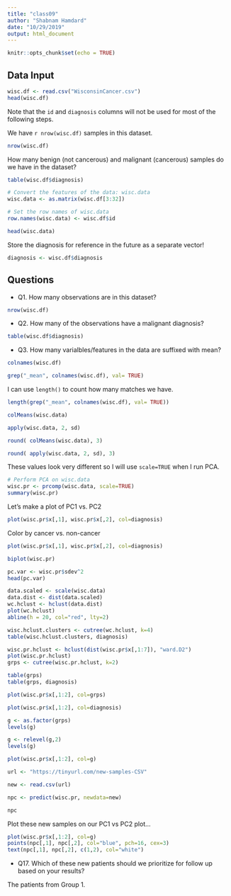 ```yaml
---
title: "class09"
author: "Shabnam Hamdard"
date: "10/29/2019"
output: html_document
---
```


```r
knitr::opts_chunk$set(echo = TRUE)
```

## Data Input


```r
wisc.df <- read.csv("WisconsinCancer.csv")
head(wisc.df)
```

Note that the `id` and `diagnosis` columns will not be used for most of the following steps.

We have `r nrow(wisc.df)` samples in this dataset.

```r
nrow(wisc.df)
```

How many benign (not cancerous) and malignant (cancerous) samples do we have in the dataset?

```r
table(wisc.df$diagnosis)
```

```r
# Convert the features of the data: wisc.data
wisc.data <- as.matrix(wisc.df[3:32])

# Set the row names of wisc.data
row.names(wisc.data) <- wisc.df$id

head(wisc.data)
```

Store the diagnosis for reference in the future as a separate vector!

```r
diagnosis <- wisc.df$diagnosis
```

## Questions

- Q1. How many observations are in this dataset?
```r
nrow(wisc.df)
```

- Q2. How many of the observations have a malignant diagnosis?
```r
table(wisc.df$diagnosis)
```

- Q3. How many varialbles/features in the data are suffixed with mean?
```r
colnames(wisc.df)
```

```r
grep("_mean", colnames(wisc.df), val= TRUE)
```

I can use `length()` to count how many matches we have.

```r
length(grep("_mean", colnames(wisc.df), val= TRUE))
```

```r
colMeans(wisc.data)
```

```r
apply(wisc.data, 2, sd)
```



```r
round( colMeans(wisc.data), 3)
```

```r
round( apply(wisc.data, 2, sd), 3)
```

These values look very different so I will use `scale=TRUE` when I run PCA.

```r
# Perform PCA on wisc.data
wisc.pr <- prcomp(wisc.data, scale=TRUE)
summary(wisc.pr)
```





Let's make a plot of PC1 vs. PC2

```r
plot(wisc.pr$x[,1], wisc.pr$x[,2], col=diagnosis)
```

Color by cancer vs. non-cancer
```r
plot(wisc.pr$x[,1], wisc.pr$x[,2], col=diagnosis)
```

```r
biplot(wisc.pr)
```

```r
pc.var <- wisc.pr$sdev^2
head(pc.var)
```

```r
data.scaled <- scale(wisc.data)
data.dist <- dist(data.scaled)
wc.hclust <- hclust(data.dist)
plot(wc.hclust)
abline(h = 20, col="red", lty=2)
```

```r
wisc.hclust.clusters <- cutree(wc.hclust, k=4)
table(wisc.hclust.clusters, diagnosis)
```

```r
wisc.pr.hclust <- hclust(dist(wisc.pr$x[,1:7]), "ward.D2")
plot(wisc.pr.hclust)
grps <- cutree(wisc.pr.hclust, k=2)
```

```r
table(grps)
table(grps, diagnosis)
```

```r
plot(wisc.pr$x[,1:2], col=grps)
```

```r
plot(wisc.pr$x[,1:2], col=diagnosis)
```

```r
g <- as.factor(grps)
levels(g)

g <- relevel(g,2)
levels(g)

plot(wisc.pr$x[,1:2], col=g)
```

```r
url <- "https://tinyurl.com/new-samples-CSV"

new <- read.csv(url)

npc <- predict(wisc.pr, newdata=new)

npc
```

Plot these new samples on our PC1 vs PC2 plot...

```r
plot(wisc.pr$x[,1:2], col=g)
points(npc[,1], npc[,2], col="blue", pch=16, cex=3)
text(npc[,1], npc[,2], c(1,2), col="white")
```

- Q17. Which of these new patients should we prioritize for follow up based on your results?

The patients from Group 1.